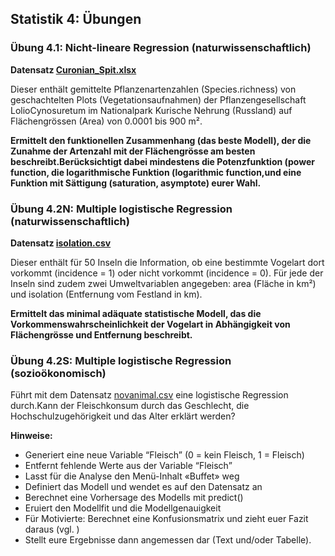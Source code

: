 ## Statistik 4: Übungen

### Übung 4.1: Nicht-lineare Regression (naturwissenschaftlich)

**Datensatz [Curonian_Spit.xlsx](16_Statistik4/data/Curonian_Spit.xlsx)**

Dieser enthält gemittelte Pflanzenartenzahlen (Species.richness) von
geschachtelten Plots (Vegetationsaufnahmen) der Pflanzengesellschaft LolioCynosuretum im Nationalpark Kurische Nehrung (Russland) auf
Flächengrössen (Area) von 0.0001 bis 900 m².

**Ermittelt den funktionellen Zusammenhang (das beste Modell), der die Zunahme der Artenzahl mit der Flächengrösse am besten beschreibt.Berücksichtigt dabei mindestens die Potenzfunktion (power function, die logarithmische Funktion (logarithmic function,und eine Funktion mit Sättigung (saturation, asymptote) eurer Wahl.**


### Übung 4.2N: Multiple logistische Regression (naturwissenschaftlich)

**Datensatz [isolation.csv](16_Statistik4/data/isolation.csv)**

Dieser enthält für 50 Inseln die Information, ob eine bestimmte Vogelart dort vorkommt (incidence = 1) oder nicht vorkommt (incidence = 0). Für jede der Inseln sind zudem zwei Umweltvariablen angegeben: area (Fläche in km²) und
isolation (Entfernung vom Festland in km).

**Ermittelt das minimal adäquate statistische Modell, das die Vorkommenswahrscheinlichkeit der Vogelart in Abhängigkeit von Flächengrösse und Entfernung beschreibt.**


### Übung 4.2S: Multiple logistische Regression (sozioökonomisch)

Führt mit dem Datensatz [novanimal.csv](13_Statistik1/data/novanimal.csv) eine logistische Regression durch.Kann der Fleischkonsum durch das Geschlecht, die Hochschulzugehörigkeit und das Alter erklärt werden?

**Hinweise:**

- Generiert eine neue Variable "Fleisch" (0 = kein Fleisch, 1 = Fleisch)
- Entfernt fehlende Werte aus der Variable "Fleisch"
- Lasst für die Analyse den Menü-Inhalt «Buffet» weg
- Definiert das Modell und wendet es auf den Datensatz an
- Berechnet eine Vorhersage des Modells mit predict()
- Eruiert den Modellfit und die Modellgenauigkeit
- Für Motivierte: Berechnet eine Konfusionsmatrix und zieht euer Fazit daraus (vgl. )
- Stellt eure Ergebnisse dann angemessen dar (Text und/oder Tabelle).
